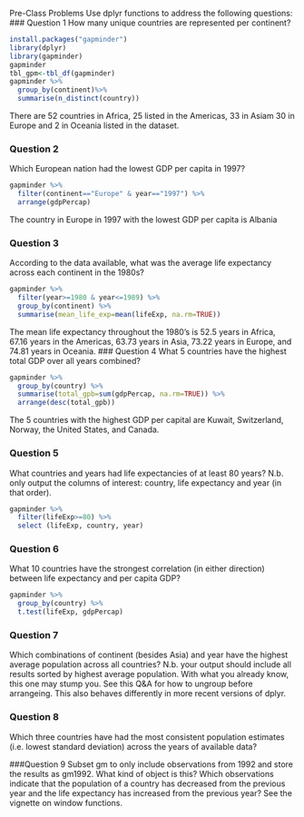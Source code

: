 Pre-Class Problems
Use dplyr functions to address the following questions:
### Question 1
How many unique countries are represented per continent?
```r
install.packages("gapminder")
library(dplyr)
library(gapminder)
gapminder
tbl_gpm<-tbl_df(gapminder)
gapminder %>%
  group_by(continent)%>%
  summarise(n_distinct(country))
```
There are 52 countries in Africa, 25 listed in the Americas, 33 in Asiam 30 in Europe and 2 in Oceania listed in the dataset.

### Question 2
Which European nation had the lowest GDP per capita in 1997?
```r
gapminder %>%
  filter(continent=="Europe" & year=="1997") %>%
  arrange(gdpPercap) 
```
The country in Europe in 1997 with the lowest GDP per capita is Albania

### Question 3
According to the data available, what was the average life expectancy across each continent in the 1980s?
```r
gapminder %>%
  filter(year>=1980 & year<=1989) %>%
  group_by(continent) %>%
  summarise(mean_life_exp=mean(lifeExp, na.rm=TRUE))

```
The mean life expectancy throughout the 1980's is 52.5 years in Africa, 67.16 years in the Americas, 63.73 years in Asia, 73.22 years in Europe, and 74.81 years in Oceania.
### Question 4
What 5 countries have the highest total GDP over all years combined?
```r
gapminder %>%
  group_by(country) %>%
  summarise(total_gpb=sum(gdpPercap, na.rm=TRUE)) %>%
  arrange(desc(total_gpb))

```
The 5 countries with the highest GDP per capital are Kuwait, Switzerland, Norway, the United States, and Canada.

### Question 5
What countries and years had life expectancies of at least 80 years? N.b. only output the columns of interest: country, life expectancy and year (in that order).
``` r
gapminder %>%
  filter(lifeExp>=80) %>%
  select (lifeExp, country, year)
```
### Question 6
What 10 countries have the strongest correlation (in either direction) between life expectancy and per capita GDP?
```r
gapminder %>%
  group_by(country) %>%
  t.test(lifeExp, gdpPercap)

```

### Question 7
Which combinations of continent (besides Asia) and year have the highest average population across all countries? N.b. your output should include all results sorted by highest average population. With what you already know, this one may stump you. See this Q&A for how to ungroup before arrangeing. This also behaves differently in more recent versions of dplyr.

### Question 8
Which three countries have had the most consistent population estimates (i.e. lowest standard deviation) across the years of available data?

###Question 9
Subset gm to only include observations from 1992 and store the results as gm1992. What kind of object is this?
Which observations indicate that the population of a country has decreased from the previous year and the life expectancy has increased from the previous year? See the vignette on window functions.
